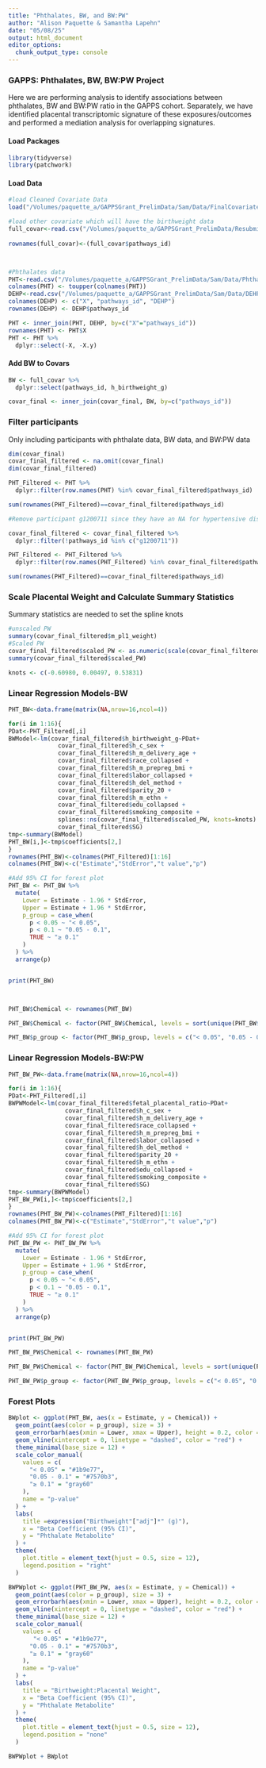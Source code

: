 ```yaml
---
title: "Phthalates, BW, and BW:PW"
author: "Alison Paquette & Samantha Lapehn"
date: "05/08/25"
output: html_document
editor_options: 
  chunk_output_type: console
---
```


### GAPPS: Phthalates, BW, BW:PW Project
Here we are performing analysis to identify associations between phthalates, BW and BW:PW ratio in the GAPPS cohort. Separately, we have identified placental transcriptomic signature of these exposures/outcomes and performed a mediation analysis for overlapping signatures. 

#### Load Packages
```r
library(tidyverse)
library(patchwork)
```


#### Load Data
```r
#load Cleaned Covariate Data
load("/Volumes/paquette_a/GAPPSGrant_PrelimData/Sam/Data/FinalCovariates_N222_041525.RData")

#load other covariate which will have the birthweight data
full_covar<-read.csv("/Volumes/paquette_a/GAPPSGrant_PrelimData/Resubmission_July2024/NEW_RawData/PWG_CovariatePull_4_15_2024/req_05_data.csv")
                        
rownames(full_covar)<-(full_covar$pathways_id)



#Phthalates data
PHT<-read.csv("/Volumes/paquette_a/GAPPSGrant_PrelimData/Sam/Data/Phthalate_CleanedLogData_GeoMean_LN_N222_041525.csv")
colnames(PHT) <- toupper(colnames(PHT))
DEHP<-read.csv("/Volumes/paquette_a/GAPPSGrant_PrelimData/Sam/Data/DEHP_Clean_N222_050825.csv")
colnames(DEHP) <- c("X", "pathways_id", "DEHP")
rownames(DEHP) <- DEHP$pathways_id

PHT <- inner_join(PHT, DEHP, by=c("X"="pathways_id"))
rownames(PHT) <- PHT$X
PHT <- PHT %>%
  dplyr::select(-X, -X.y)
```

#### Add BW to Covars
```r
BW <- full_covar %>%
  dplyr::select(pathways_id, h_birthweight_g)

covar_final <- inner_join(covar_final, BW, by=c("pathways_id"))

```

### Filter participants
Only including participants with phthalate data, BW data, and BW:PW data
```r
dim(covar_final)
covar_final_filtered <- na.omit(covar_final)
dim(covar_final_filtered)

PHT_Filtered <- PHT %>% 
  dplyr::filter(row.names(PHT) %in% covar_final_filtered$pathways_id)

sum(rownames(PHT_Filtered)==covar_final_filtered$pathways_id)

#Remove participant g1200711 since they have an NA for hypertensive disorder and were excluded from other placental efficiency analyses

covar_final_filtered <- covar_final_filtered %>%
  dplyr::filter(!pathways_id %in% c("g1200711"))

PHT_Filtered <- PHT_Filtered %>%
  dplyr::filter(row.names(PHT_Filtered) %in% covar_final_filtered$pathways_id)

sum(rownames(PHT_Filtered)==covar_final_filtered$pathways_id)
```

### Scale Placental Weight and Calculate Summary Statistics
Summary statistics are needed to set the spline knots

```r
#unscaled PW
summary(covar_final_filtered$m_pl1_weight)
#Scaled PW
covar_final_filtered$scaled_PW <- as.numeric(scale(covar_final_filtered$m_pl1_weight))
summary(covar_final_filtered$scaled_PW)

knots <- c(-0.60980, 0.00497, 0.53831)
```

### Linear Regression Models-BW
```r
PHT_BW<-data.frame(matrix(NA,nrow=16,ncol=4))

for(i in 1:16){
PDat<-PHT_Filtered[,i]
BWModel<-lm(covar_final_filtered$h_birthweight_g~PDat+
              covar_final_filtered$h_c_sex + 
              covar_final_filtered$h_m_delivery_age + 
              covar_final_filtered$race_collapsed + 
              covar_final_filtered$h_m_prepreg_bmi + 
              covar_final_filtered$labor_collapsed + 
              covar_final_filtered$h_del_method + 
              covar_final_filtered$parity_20 + 
              covar_final_filtered$h_m_ethn + 
              covar_final_filtered$edu_collapsed + 
              covar_final_filtered$smoking_composite + 
              splines::ns(covar_final_filtered$scaled_PW, knots=knots) + 
              covar_final_filtered$SG)
tmp<-summary(BWModel)
PHT_BW[i,]<-tmp$coefficients[2,]
}
rownames(PHT_BW)<-colnames(PHT_Filtered)[1:16]
colnames(PHT_BW)<-c("Estimate","StdError","t value","p")

#Add 95% CI for forest plot
PHT_BW <- PHT_BW %>%
  mutate(
    Lower = Estimate - 1.96 * StdError,
    Upper = Estimate + 1.96 * StdError,
    p_group = case_when(
      p < 0.05 ~ "< 0.05",
      p < 0.1 ~ "0.05 - 0.1",
      TRUE ~ "≥ 0.1"
    )
  ) %>%
  arrange(p)


print(PHT_BW)



PHT_BW$Chemical <- rownames(PHT_BW)

PHT_BW$Chemical <- factor(PHT_BW$Chemical, levels = sort(unique(PHT_BW$Chemical), decreasing=TRUE))

PHT_BW$p_group <- factor(PHT_BW$p_group, levels = c("< 0.05", "0.05 - 0.1", "≥ 0.1"))
```

### Linear Regression Models-BW:PW
```r
PHT_BW_PW<-data.frame(matrix(NA,nrow=16,ncol=4))

for(i in 1:16){
PDat<-PHT_Filtered[,i]
BWPWModel<-lm(covar_final_filtered$fetal_placental_ratio~PDat+
                covar_final_filtered$h_c_sex + 
                covar_final_filtered$h_m_delivery_age + 
                covar_final_filtered$race_collapsed + 
                covar_final_filtered$h_m_prepreg_bmi + 
                covar_final_filtered$labor_collapsed + 
                covar_final_filtered$h_del_method + 
                covar_final_filtered$parity_20 + 
                covar_final_filtered$h_m_ethn + 
                covar_final_filtered$edu_collapsed + 
                covar_final_filtered$smoking_composite + 
                covar_final_filtered$SG)
tmp<-summary(BWPWModel)
PHT_BW_PW[i,]<-tmp$coefficients[2,]
}
rownames(PHT_BW_PW)<-colnames(PHT_Filtered)[1:16]
colnames(PHT_BW_PW)<-c("Estimate","StdError","t value","p")

#Add 95% CI for forest plot
PHT_BW_PW <- PHT_BW_PW %>%
  mutate(
    Lower = Estimate - 1.96 * StdError,
    Upper = Estimate + 1.96 * StdError,
    p_group = case_when(
      p < 0.05 ~ "< 0.05",
      p < 0.1 ~ "0.05 - 0.1",
      TRUE ~ "≥ 0.1"
    )
  ) %>%
  arrange(p)


print(PHT_BW_PW)

PHT_BW_PW$Chemical <- rownames(PHT_BW_PW)

PHT_BW_PW$Chemical <- factor(PHT_BW_PW$Chemical, levels = sort(unique(PHT_BW_PW$Chemical),decreasing=TRUE))

PHT_BW_PW$p_group <- factor(PHT_BW_PW$p_group, levels = c("< 0.05", "0.05 - 0.1", "≥ 0.1"))

```

### Forest Plots
```r

BWplot <- ggplot(PHT_BW, aes(x = Estimate, y = Chemical)) +
  geom_point(aes(color = p_group), size = 3) +
  geom_errorbarh(aes(xmin = Lower, xmax = Upper), height = 0.2, color = "gray40") +
  geom_vline(xintercept = 0, linetype = "dashed", color = "red") +
  theme_minimal(base_size = 12) +
  scale_color_manual(
    values = c(
      "< 0.05" = "#1b9e77",    
      "0.05 - 0.1" = "#7570b3",
      "≥ 0.1" = "gray60"
    ),
    name = "p-value"
  ) +
  labs(
    title =expression("Birthweight"["adj"]*" (g)"),
    x = "Beta Coefficient (95% CI)",
    y = "Phthalate Metabolite"
  ) +
  theme(
    plot.title = element_text(hjust = 0.5, size = 12),
    legend.position = "right"
  )

BWPWplot <- ggplot(PHT_BW_PW, aes(x = Estimate, y = Chemical)) +
  geom_point(aes(color = p_group), size = 3) +
  geom_errorbarh(aes(xmin = Lower, xmax = Upper), height = 0.2, color = "gray40") +
  geom_vline(xintercept = 0, linetype = "dashed", color = "red") +
  theme_minimal(base_size = 12) +
  scale_color_manual(
    values = c(
       "< 0.05" = "#1b9e77",    
      "0.05 - 0.1" = "#7570b3",
      "≥ 0.1" = "gray60"
    ),
    name = "p-value"
  ) +
  labs(
    title = "Birthweight:Placental Weight",
    x = "Beta Coefficient (95% CI)",
    y = "Phthalate Metabolite"
  ) +
  theme(
    plot.title = element_text(hjust = 0.5, size = 12),
    legend.position = "none"
  )

BWPWplot + BWplot
```

